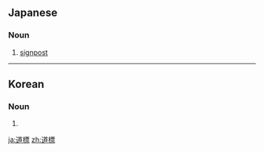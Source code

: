 ==Japanese==
{{ja-kanjitab|どう|ひょう|yomi=on}}

===Noun===
{{ja-noun|どうひょう}}

# [[signpost]] {{gloss|post bearing a sign that gives information on directions}}

----

==Korean==
{{ko-hanjatab}}

===Noun===
{{ko-noun|hangeul=도표}}

# {{hanja form of|도표|signpost}}

[[ja:道標]]
[[zh:道標]]